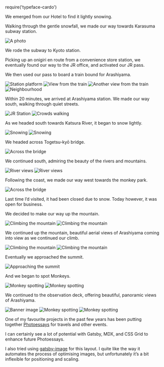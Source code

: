 

require('typeface-cardo')

<Metatags
  title="Photoessay | May 20 | CSS Grid a day"
  description="An example of using CSS grid every day, from May 1–31st, 2019."
  thumbnail="https://cssgrid31.brett.cool/opengraph/may-20.png"
  url="https://cssgrid31.brett.cool"
  pathname="/may-20"
/>

<div className={PhotoessayStyles.container}>
  <Banner
    title="Arashiyama"
    subtitle="and a Monkey Park"
    file="banner"
  />

We emerged from our Hotel to find it lightly snowing.

Walking through the gentle snowfall, we made our way towards Karasuma subway station.

<Photogrid design="singleRight">
  <Image filename="P2101453.jpg" alt="A photo" />
</Photogrid>

We rode the subway to Kyoto station.

Picking up an onigiri en route from a convenience store station, we eventually found our way to the JR office, and activated our JR pass.

We then used our pass to board a train bound for Arashiyama.

<Photogrid design="fourUp">
  <Image filename="P2101464.jpg" alt="Station platform"/>
  <Image filename="P2101466.jpg" alt="View from the train"/>
  <Image filename="P2101468.jpg" alt="Another view from the train"/>
  <Image filename="P2101477.jpg" alt="Neighbourhood"/>
</Photogrid>

Within 20 minutes, we arrived at Arashiyama station. We made our way south, walking through quiet streets.

<Photogrid design="twoSide">
  <Image filename="P2101483.jpg" alt="JR Station"/>
  <Image filename="P2101487.jpg" alt="Crowds walking"/>
</Photogrid>

As we headed south towards Katsura River, it began to snow lightly.

<Photogrid design="twoSide">
  <Image filename="P2101493.jpg" alt="Snowing"/>
  <Image filename="P2101507.jpg" alt="Snowing"/>
</Photogrid>

We headed across Togetsu-kyō bridge.

<Photogrid design="singleRight">
  <Image filename="P2101527.jpg" alt="Across the bridge"/>
</Photogrid>

We continued south, admiring the beauty of the rivers and mountains.

<Photogrid design="twoSide">
  <Image filename="P2101534.jpg" alt="River views"/>
  <Image filename="P2101532.jpg" alt="River views"/>
</Photogrid>

Following the coast, we made our way west towards the monkey park.

<Photogrid design="singleRight">
  <Image filename="P2101540.jpg" alt="Across the bridge"/>
</Photogrid>

Last time I’d visited, it had been closed due to snow. Today however, it was open for business.
      
We decided to make our way up the mountain.

<Photogrid design="twoSide">
  <Image filename="P2101542.jpg" alt="Climbing the mountain"/>
  <Image filename="P2101546.jpg" alt="Climbing the mountain"/>
</Photogrid>

We continued up the mountain, beautiful aerial views of Arashiyama coming into view as we continued our climb.

<Photogrid design="twoSide">
  <Image filename="P2101547.jpg" alt="Climbing the mountain"/>
  <Image filename="P2101553.jpg" alt="Climbing the mountain"/>
</Photogrid>

Eventually we approached the summit.

<Photogrid design="singleRight">
  <Image filename="P2101555.jpg" alt="Approaching the summit"/>
</Photogrid>

And we began to spot Monkeys.

<Photogrid design="twoSide">
  <Image filename="P2101556.jpg" alt="Monkey spotting"/>
  <Image filename="P2101558.jpg" alt="Monkey spotting"/>
</Photogrid>

We continued to the observation deck, offering beautiful, panoramic views of Arashiyama.

<Image filename="banner.jpg" alt="Banner image" />

<Photogrid design="twoSide">
  <Image filename="P2101564.jpg" alt="Monkey spotting"/>
  <Image filename="P2101570.jpg" alt="Monkey spotting"/>
</Photogrid>

</div>

<Footer date={20} prev={true}>

One of my favourite projects in the past few years has been putting together [Photoessays][p] for travels and other events.

I can certainly see a lot of potential with Gatsby, MDX, and CSS Grid to enhance future Photoessays.

I also tried using [gatsby-image][gi] for this layout. I quite like the way it automates the process of optimising images, but unfortunately it’s a bit inflexible for positioning and scaling.

[p]: https://brett.cool/photoessays/
[gi]: https://www.gatsbyjs.org/packages/gatsby-image/
</Footer>
